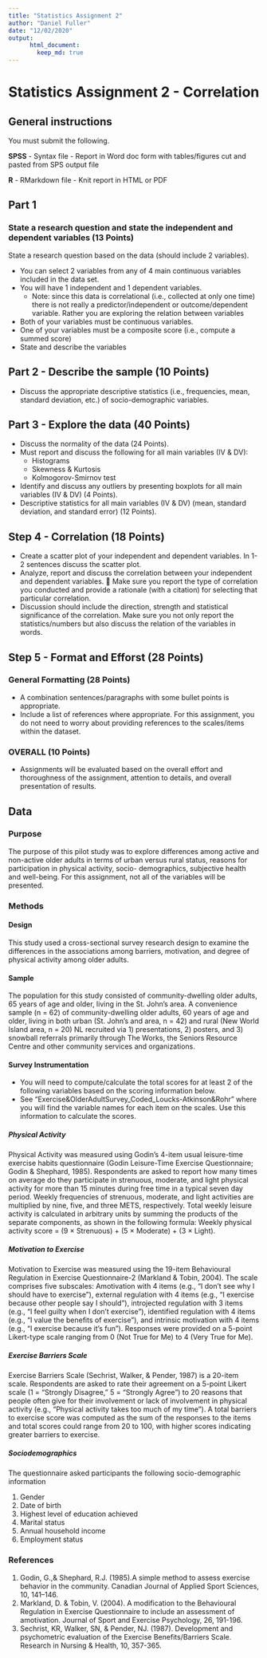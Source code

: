```yaml
---
title: "Statistics Assignment 2"
author: "Daniel Fuller"
date: "12/02/2020"
output:
      html_document:
        keep_md: true
---
```


# Statistics Assignment 2 - Correlation

## General instructions

You must submit the following. 

**SPSS**
  - Syntax file
  - Report in Word doc form with tables/figures cut and pasted from SPS output file

**R**
  - RMarkdown file
  - Knit report in HTML or PDF

## Part 1

### State a research question and state the independent and dependent variables (13 Points)

State a research question based on the data (should include 2 variables).  

- You can select 2 variables from any of 4 main continuous variables included in the data set.  
- You will have 1 independent and 1 dependent variables.   
    - Note: since this data is correlational (i.e., collected at only one time) there is not really a predictor/independent or outcome/dependent variable. Rather you are exploring the relation between variables 
- Both of your variables must be continuous variables.   
- One of your variables must be a composite score (i.e., compute a summed score)  
- State and describe the variables

## Part 2 - Describe the sample (10 Points)

- Discuss the appropriate descriptive statistics (i.e., frequencies, mean, standard deviation, etc.) of socio-demographic variables.

## Part 3 - Explore the data (40 Points)

- Discuss the normality of the data (24 Points).  
- Must report and discuss the following for all main variables (IV & DV):
    - Histograms
    - Skewness & Kurtosis
    - Kolmogorov-Smirnov test
- Identify and discuss any outliers by presenting boxplots for all main variables (IV & DV) (4
Points).  
- Descriptive statistics for all main variables (IV & DV) (mean, standard deviation, and standard error)
(12 Points).  

## Step 4 - Correlation (18 Points)

- Create a scatter plot of your independent and dependent variables. In 1-2 sentences discuss the scatter plot.  
- Analyze, report and discuss the correlation between your independent and dependent variables.  Make sure you report the type of correlation you conducted and provide a rationale (with a citation) for selecting that particular correlation.    
- Discussion should include the direction, strength and statistical significance of the correlation.
Make sure you not only report the statistics/numbers but also discuss the relation of the variables in words.  

## Step 5 - Format and Efforst (28 Points)

### General Formatting (28 Points)
- A combination sentences/paragraphs with some bullet points is appropriate.
- Include a list of references where appropriate. For this assignment, you do not need to worry
about providing references to the scales/items within the dataset.

### OVERALL (10 Points)
- Assignments will be evaluated based on the overall effort and thoroughness of the assignment, attention to details, and overall presentation of results.

## Data

### Purpose
The purpose of this pilot study was to explore differences among active and non-active older adults in terms of urban versus rural status, reasons for participation in physical activity, socio- demographics, subjective health and well-being. For this assignment, not all of the variables will be presented.


### Methods
#### Design
This study used a cross-sectional survey research design to examine the differences in the associations among barriers, motivation, and degree of physical activity among older adults.

#### Sample
The population for this study consisted of community-dwelling older adults, 65 years of age and older, living in the St. John’s area. A convenience sample (n = 62) of community-dwelling older adults, 60 years of age and older, living in both urban (St. John’s and area, n = 42) and rural (New World Island area, n = 20) NL recruited via 1) presentations, 2) posters, and 3) snowball referrals primarily through The Works, the Seniors Resource Centre and other community services and organizations.

#### Survey Instrumentation

- You will need to compute/calculate the total scores for at least 2 of the following variables based on the scoring information below.   
- See “Exercise&OlderAdultSurvey_Coded_Loucks-Atkinson&Rohr” where you will find the variable names for each item on the scales. Use this information to calculate the scores.

##### Physical Activity

Physical Activity was measured using Godin’s 4-item usual leisure-time exercise habits questionnaire (Godin Leisure-Time Exercise Questionnaire; Godin & Shephard, 1985). Respondents are asked to report how many times on average do they participate in strenuous, moderate, and light physical activity for more than 15 minutes during free time in a typical seven day period. Weekly frequencies of strenuous, moderate, and light activities are multiplied by nine, five, and three METS, respectively. Total weekly leisure activity is calculated in arbitrary units by summing the products of the separate components, as shown in the following formula: Weekly physical activity score = (9 × Strenuous) + (5 × Moderate) + (3 × Light).

##### Motivation to Exercise

Motivation to Exercise was measured using the 19-item Behavioural Regulation in Exercise Questionnaire-2 (Markland & Tobin, 2004). The scale comprises five subscales: Amotivation with 4 items (e.g., “I don’t see why I should have to exercise”), external regulation with 4 items (e.g., “I exercise because other people say I should”), introjected regulation with 3 items (e.g., “I feel guilty when I don’t exercise”), identified regulation with 4 items (e.g., “I value the benefits of exercise”), and intrinsic motivation with 4 items (e.g., “I exercise because it’s fun”). Responses were provided on a 5-point Likert-type scale ranging from 0 (Not True for Me) to 4 (Very True for Me).

##### Exercise Barriers Scale 

Exercise Barriers Scale (Sechrist, Walker, & Pender, 1987) is a 20-item scale. Respondents are asked to rate their agreement on a 5-point Likert scale (1 = “Strongly Disagree,” 5 = “Strongly Agree”) to 20 reasons that people often give for their involvement or lack of involvement in physical activity (e.g., “Physical activity takes too much of my time”). A total barriers to exercise score was computed as the sum of the responses to the items and total scores could range from 20 to 100, with higher scores indicating greater barriers to exercise.

##### Sociodemographics

The questionnaire asked participants the following socio-demographic information  

1. Gender  
2. Date of birth
3. Highest level of education achieved
4. Marital status
5. Annual household income
6. Employment status

### References
1. Godin, G.,& Shephard, R.J. (1985).A simple method to assess exercise behavior in the community. Canadian Journal of Applied Sport Sciences, 10, 141–146.  
2. Markland, D. & Tobin, V. (2004). A modification to the Behavioural Regulation in Exercise Questionnaire to include an assessment of amotivation. Journal of Sport and Exercise Psychology, 26, 191-196.  
3. Sechrist, KR, Walker, SN, & Pender, NJ. (1987). Development and psychometric evaluation of the Exercise Benefits/Barriers Scale. Research in Nursing & Health, 10, 357-365.  
 